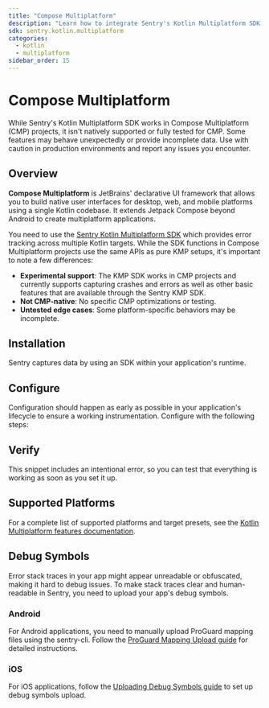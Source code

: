 ```yaml
---
title: "Compose Multiplatform"
description: "Learn how to integrate Sentry's Kotlin Multiplatform SDK into your Compose Multiplatform project for cross-platform error tracking."
sdk: sentry.kotlin.multiplatform
categories:
  - kotlin
  - multiplatform
sidebar_order: 15
---
```


# Compose Multiplatform

<Alert level="warning" title="Experimental Support">
While Sentry's Kotlin Multiplatform SDK works in Compose Multiplatform (CMP) projects, it isn't natively supported or fully tested for CMP. Some features may behave unexpectedly or provide incomplete data. Use with caution in production environments and report any issues you encounter.
</Alert>

## Overview

**Compose Multiplatform** is JetBrains' declarative UI framework that allows you to build native user interfaces for desktop, web, and mobile platforms using a single Kotlin codebase. It extends Jetpack Compose beyond Android to create multiplatform applications.

You need to use the [Sentry Kotlin Multiplatform SDK](/platforms/kotlin/guides/kotlin-multiplatform/) which provides error tracking across multiple Kotlin targets. While the SDK functions in Compose Multiplatform projects use the same APIs as pure KMP setups, it's important to note a few differences:

- **Experimental support**: The KMP SDK works in CMP projects and currently supports capturing crashes and errors as well as other basic features that are available through the Sentry KMP SDK.
- **Not CMP-native**: No specific CMP optimizations or testing.
- **Untested edge cases**: Some platform-specific behaviors may be incomplete.

## Installation

Sentry captures data by using an SDK within your application's runtime.

<PlatformContent includePath="getting-started-install" />

## Configure

Configuration should happen as early as possible in your application's lifecycle to ensure a working instrumentation. Configure with the following steps:

<PlatformContent includePath="getting-started-config" />

## Verify

This snippet includes an intentional error, so you can test that everything is working as soon as you set it up.

<PlatformContent includePath="getting-started-verify" />

## Supported Platforms

For a complete list of supported platforms and target presets, see the [Kotlin Multiplatform features documentation](/platforms/kotlin/guides/kotlin-multiplatform/features/#supported-platforms).

## Debug Symbols

Error stack traces in your app might appear unreadable or obfuscated, making it hard to debug issues. To make stack traces clear and human-readable in Sentry, you need to upload your app's debug symbols.

### Android

For Android applications, you need to manually upload ProGuard mapping files using the sentry-cli. Follow the [ProGuard Mapping Upload guide](/cli/dif/#proguard-mapping-upload) for detailed instructions.

### iOS

For iOS applications, follow the [Uploading Debug Symbols guide](/platforms/apple/guides/ios/dsym) to set up debug symbols upload.